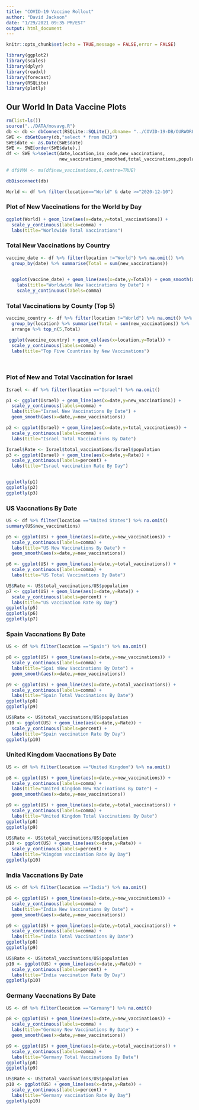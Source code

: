 ```yaml
---
title: "COVID-19 Vaccine Rollout"
author: "David Jackson"
date: "1/29/2021 09:35 PM/EST"
output: html_document
---
```


```r
knitr::opts_chunk$set(echo = TRUE,message = FALSE,error = FALSE)

library(ggplot2)
library(scales)
library(dplyr)
library(readxl)
library(forecast)
library(RSQLite)
library(plotly)
```

## Our World In Data Vaccine Plots

```r
rm(list=ls())
source("../DATA/movavg.R")
db <- db <- dbConnect(RSQLite::SQLite(),dbname= "../COVID-19-DB/OURWORLD.sqlite3")
SWE <- dbGetQuery(db,"select * from OWID")
SWE$date <- as.Date(SWE$date)
SWE <- SWE[order(SWE$date),]
df <- SWE %>%select(date,location,iso_code,new_vaccinations,
                    new_vaccinations_smoothed,total_vaccinations,population)
                    
# df$VMA <- ma(df$new_vaccinations,6,centre=TRUE)

dbDisconnect(db)
```
```r
World <- df %>% filter(location=="World" & date >="2020-12-10") 
```

### Plot of New Vaccinations for the World by Day

```r
ggplot(World) + geom_line(aes(x=date,y=total_vaccinations)) +
  scale_y_continuous(labels=comma) + 
  labs(title="Worldwide Total Vaccinations")
```

### Total New Vaccinations by Country

```r
vaccine_date <- df %>% filter(location !="World") %>% na.omit() %>%
  group_by(date) %>% summarise(Total = sum(new_vaccinations))
    

```
```r
  ggplot(vaccine_date) + geom_line(aes(x=date,y=Total)) + geom_smooth(aes(x=date,y=Total)) +
    labs(title="Worldwide New Vaccinations by Date") +
    scale_y_continuous(labels=comma)
```

### Total Vaccinations by County (Top 5)

```r
vaccine_country <- df %>% filter(location !="World") %>% na.omit() %>%
  group_by(location) %>% summarise(Total = sum(new_vaccinations)) %>%
  arrange %>% top_n(5,Total)

```
```r
 ggplot(vaccine_country) + geom_col(aes(x=location,y=Total)) +
  scale_y_continuous(labels=comma) +
  labs(title="Top Five Countries by New Vaccinations")
  
  
```

### Plot of New and Total Vaccination for Israel

```r
Israel <- df %>% filter(location =="Israel") %>% na.omit()
```
```r
p1 <- ggplot(Israel) + geom_line(aes(x=date,y=new_vaccinations)) +
  scale_y_continuous(labels=comma) +
  labs(title="Israel New Vaccinations By Date") +
  geom_smooth(aes(x=date,y=new_vaccinations))
```
```r
p2 <- ggplot(Israel) + geom_line(aes(x=date,y=total_vaccinations)) +
  scale_y_continuous(labels=comma) +
  labs(title="Israel Total Vaccinations By Date") 

```
```r
Israel$Rate <- Israel$total_vaccinations/Israel$population
p3 <- ggplot(Israel) + geom_line(aes(x=date,y=Rate)) +
  scale_y_continuous(labels=percent) +
  labs(title="Israel vaccination Rate By Day")


ggplotly(p1)
ggplotly(p2)
ggplotly(p3)
```

### US Vaccnations By Date


```r
US <- df %>% filter(location =="United States") %>% na.omit()
summary(US$new_vaccinations)
```
```r
p5 <- ggplot(US) + geom_line(aes(x=date,y=new_vaccinations)) +
  scale_y_continuous(labels=comma) +
  labs(title="US New Vaccinations By Date") +
  geom_smooth(aes(x=date,y=new_vaccinations))
```
```r
p6 <- ggplot(US) + geom_line(aes(x=date,y=total_vaccinations)) +
  scale_y_continuous(labels=comma) +
  labs(title="US Total Vaccinations By Date") 

```

```r
US$Rate <- US$total_vaccinations/US$population
p7 <- ggplot(US) + geom_line(aes(x=date,y=Rate)) +
  scale_y_continuous(labels=percent) +
  labs(title="US vaccination Rate By Day")
ggplotly(p5)
ggplotly(p6)
ggplotly(p7)

```

### Spain Vaccnations By Date

```r
US <- df %>% filter(location =="Spain") %>% na.omit()
```
```r
p8 <- ggplot(US) + geom_line(aes(x=date,y=new_vaccinations)) +
  scale_y_continuous(labels=comma) +
  labs(title="Spai nNew Vaccinations By Date") +
  geom_smooth(aes(x=date,y=new_vaccinations))
```
```r
p9 <- ggplot(US) + geom_line(aes(x=date,y=total_vaccinations)) +
  scale_y_continuous(labels=comma) +
  labs(title="Spain Total Vaccinations By Date") 
ggplotly(p8)
ggplotly(p9)

```

```r
US$Rate <- US$total_vaccinations/US$population
p10 <- ggplot(US) + geom_line(aes(x=date,y=Rate)) +
  scale_y_continuous(labels=percent) +
  labs(title="Spain vaccination Rate By Day")
ggplotly(p10)
```

### United Kingdom Vaccnations By Date

```r
US <- df %>% filter(location =="United Kingdom") %>% na.omit()
```
```r
p8 <- ggplot(US) + geom_line(aes(x=date,y=new_vaccinations)) +
  scale_y_continuous(labels=comma) +
  labs(title="United Kingdom New Vaccinations By Date") +
  geom_smooth(aes(x=date,y=new_vaccinations))
```
```r
p9 <- ggplot(US) + geom_line(aes(x=date,y=total_vaccinations)) +
  scale_y_continuous(labels=comma) +
  labs(title="United Kingdom Total Vaccinations By Date") 
ggplotly(p8)
ggplotly(p9)

```

```r
US$Rate <- US$total_vaccinations/US$population
p10 <- ggplot(US) + geom_line(aes(x=date,y=Rate)) +
  scale_y_continuous(labels=percent) +
  labs(title="Kingdom vaccination Rate By Day")
ggplotly(p10)
```

### India Vaccnations By Date

```r
US <- df %>% filter(location =="India") %>% na.omit()
```
```r
p8 <- ggplot(US) + geom_line(aes(x=date,y=new_vaccinations)) +
  scale_y_continuous(labels=comma) +
  labs(title="India New Vaccinations By Date") +
  geom_smooth(aes(x=date,y=new_vaccinations))
```
```r
p9 <- ggplot(US) + geom_line(aes(x=date,y=total_vaccinations)) +
  scale_y_continuous(labels=comma) +
  labs(title="India Total Vaccinations By Date") 
ggplotly(p8)
ggplotly(p9)

```

```r
US$Rate <- US$total_vaccinations/US$population
p10 <- ggplot(US) + geom_line(aes(x=date,y=Rate)) +
  scale_y_continuous(labels=percent) +
  labs(title="India vaccination Rate By Day")
ggplotly(p10)
```

### Germany Vaccnations By Date

```r
US <- df %>% filter(location =="Germany") %>% na.omit()
```
```r
p8 <- ggplot(US) + geom_line(aes(x=date,y=new_vaccinations)) +
  scale_y_continuous(labels=comma) +
  labs(title="Germany New Vaccinations By Date") +
  geom_smooth(aes(x=date,y=new_vaccinations))
```
```r
p9 <- ggplot(US) + geom_line(aes(x=date,y=total_vaccinations)) +
  scale_y_continuous(labels=comma) +
  labs(title="Germany Total Vaccinations By Date") 
ggplotly(p8)
ggplotly(p9)

```

```r
US$Rate <- US$total_vaccinations/US$population
p10 <- ggplot(US) + geom_line(aes(x=date,y=Rate)) +
  scale_y_continuous(labels=percent) +
  labs(title="Germany vaccination Rate By Day")
ggplotly(p10)
```
